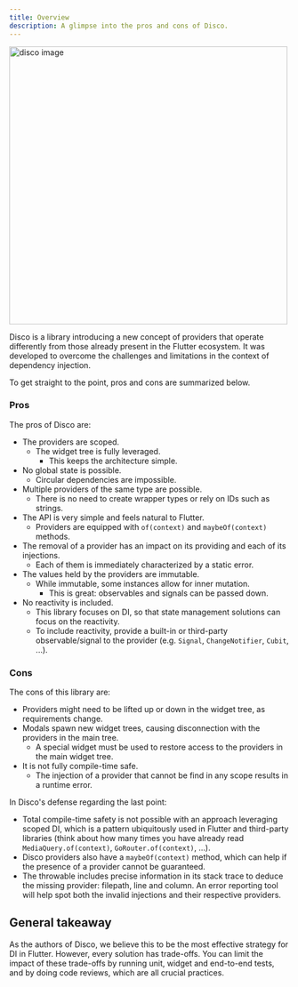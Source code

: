```yaml
---
title: Overview
description: A glimpse into the pros and cons of Disco.
---
```


<img src="disco.jpeg" alt="disco image" width="500"/>

Disco is a library introducing a new concept of providers that operate differently from those already present in the Flutter ecosystem. It was developed to overcome the challenges and limitations in the context of dependency injection.

To get straight to the point, pros and cons are summarized below.

### Pros

The pros of Disco are:

- The providers are scoped.
  - The widget tree is fully leveraged.
    - This keeps the architecture simple.
- No global state is possible.
  - Circular dependencies are impossible.
- Multiple providers of the same type are possible.
  - There is no need to create wrapper types or rely on IDs such as strings.
- The API is very simple and feels natural to Flutter.
  - Providers are equipped with `of(context)` and `maybeOf(context)` methods.
- The removal of a provider has an impact on its providing and each of its injections.
  - Each of them is immediately characterized by a static error.
- The values held by the providers are immutable.
  - While immutable, some instances allow for inner mutation.
    - This is great: observables and signals can be passed down.
- No reactivity is included.
  - This library focuses on DI, so that state management solutions can focus on the reactivity.
  - To include reactivity, provide a built-in or third-party observable/signal to the provider (e.g. `Signal`, `ChangeNotifier`, `Cubit`, ...).

### Cons

The cons of this library are:

- Providers might need to be lifted up or down in the widget tree, as requirements change.
- Modals spawn new widget trees, causing disconnection with the providers in the main tree.
  - A special widget must be used to restore access to the providers in the main widget tree.
- It is not fully compile-time safe.
  - The injection of a provider that cannot be find in any scope results in a runtime error.

In Disco's defense regarding the last point:

- Total compile-time safety is not possible with an approach leveraging scoped DI, which is a pattern ubiquitously used in Flutter and third-party libraries (think about how many times you have already read `MediaQuery.of(context)`, `GoRouter.of(context)`, ...).
- Disco providers also have a `maybeOf(context)` method, which can help if the presence of a provider cannot be guaranteed.
- The throwable includes precise information in its stack trace to deduce the missing provider: filepath, line and column. An error reporting tool will help spot both the invalid injections and their respective providers.

## General takeaway

As the authors of Disco, we believe this to be the most effective strategy for DI in Flutter. However, every solution has trade-offs. You can limit the impact of these trade-offs by running unit, widget and end-to-end tests, and by doing code reviews, which are all crucial practices.
